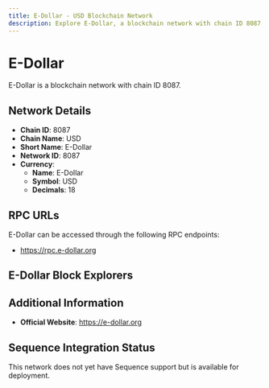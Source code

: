 ```yaml
--- 
title: E-Dollar - USD Blockchain Network
description: Explore E-Dollar, a blockchain network with chain ID 8087. Learn about its native currency, E-Dollar, and how to interact with the network.
---
```


# E-Dollar

E-Dollar is a blockchain network with chain ID 8087.

## Network Details

- **Chain ID**: 8087
- **Chain Name**: USD
- **Short Name**: E-Dollar
- **Network ID**: 8087
- **Currency**: 
  - **Name**: E-Dollar
  - **Symbol**: USD
  - **Decimals**: 18

## RPC URLs

E-Dollar can be accessed through the following RPC endpoints:

- https://rpc.e-dollar.org

## E-Dollar Block Explorers



## Additional Information

- **Official Website**: https://e-dollar.org

## Sequence Integration Status

This network does not yet have Sequence support but is available for deployment.
